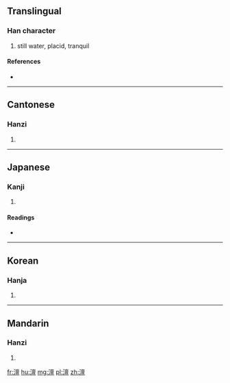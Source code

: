 ==Translingual==

===Han character===
{{Han char|rn=85|rad=水|as=13|sn=16|four=3011<sub>6</sub>|canj=水卜田一 (EYWM)}}

# still water, placid, tranquil

====References====
* {{Han ref|kx=0653.310|dkj=18416|dj=1063.240|hdz=31763.030|uh=6FB6|ud=28598|bh=BF47|bd=48967}}

----

==Cantonese==

===Hanzi===
{{yue-hanzi|jyut=|y=sin4}}

# {{defn|lang=yue|sort=水13}}

----

==Japanese==

===Kanji===
{{ja-kanji|grade=|rs=水13}}

# {{defn|lang=ja|sort=水13}}

====Readings====
* {{ja-readings|on=[[せん]] (sen), [[ぜん]] (zen), [[てん]] (ten), [[でん]] (den)|kun=}}

----

==Korean==

===Hanja===
{{ko-hanja|hangeul=전|eumhun=|rv=jeon|mr=chŏn|y=cen}}

# {{defn|lang=ko|sort=水13}}

----

==Mandarin==

===Hanzi===
{{cmn-hanzi|pin=[[chán]] ([[chan2]])|wg=ch'an<sup>2</sup>}}

# {{defn|lang=cmn|sort=水13}}

[[fr:澶]]
[[hu:澶]]
[[mg:澶]]
[[pl:澶]]
[[zh:澶]]